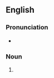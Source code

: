 ==English==

===Pronunciation===
* {{IPA|en|/ˈhaʊlɪŋz/}}

===Noun===
{{head|en|noun form}}

# {{plural of|en|howling}}